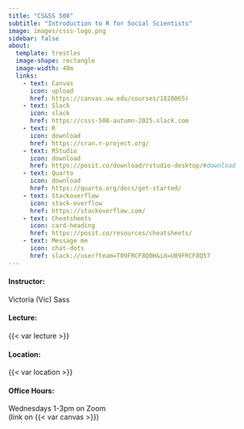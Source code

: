 ```yaml
---
title: "CS&SS 508"
subtitle: "Introduction to R for Social Scientists"
image: images/csss-logo.png
sidebar: false
about:
  template: trestles
  image-shape: rectangle
  image-width: 40m
  links: 
    - text: Canvas
      icon: upload
      href: https://canvas.uw.edu/courses/1828065)
    - text: Slack
      icon: slack
      href: https://csss-508-autumn-2025.slack.com
    - text: R
      icon: download
      href: https://cran.r-project.org/
    - text: RStudio
      icon: download
      href: https://posit.co/download/rstudio-desktop/#download
    - text: Quarto
      icon: download
      href: https://quarto.org/docs/get-started/
    - text: Stackoverflow
      icon: stack-overflow
      href: https://stackoverflow.com/
    - text: Cheatsheets
      icon: card-heading
      href: https://posit.co/resources/cheatsheets/
    - text: Message me
      icon: chat-dots
      href: slack://user?team=T09FRCF8Q0H&id=U09FRCF8Q57
---
```


#### Instructor:
Victoria (Vic) Sass

#### Lecture:
{{< var lecture >}}

#### Location: 
{{< var location >}}

#### Office Hours:
Wednesdays 1-3pm on Zoom <br> (link on {{< var canvas >}})
